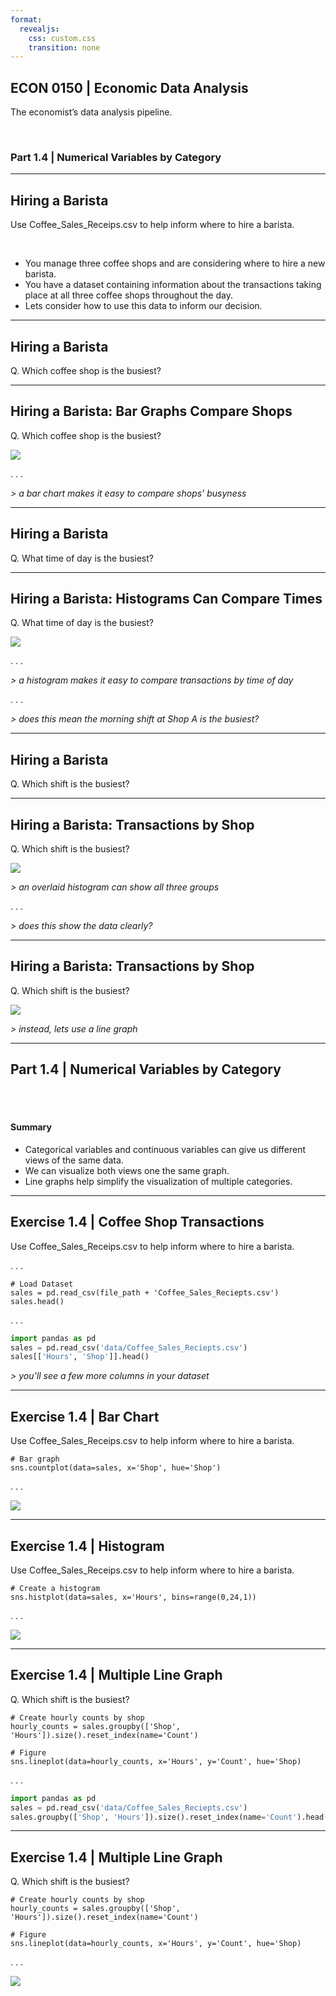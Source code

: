 ```yaml
---
format:
  revealjs:
    css: custom.css
    transition: none
---
```


## ECON 0150 | Economic Data Analysis {.center}
<p class="subheader-center">The economist's data analysis pipeline.</p>

<br> 

### Part 1.4 | Numerical Variables by Category

---

## Hiring a Barista
<p class="subheader">Use Coffee_Sales_Receips.csv to help inform where to hire a barista.</p>

<br>


- You manage three coffee shops and are considering where to hire a new barista.
- You have a dataset containing information about the transactions taking place at all three coffee shops throughout the day.
- Lets consider how to use this data to inform our decision.

---

## Hiring a Barista
<p class="subheader">Q. Which coffee shop is the busiest?</p>

---

## Hiring a Barista: Bar Graphs Compare Shops
<p class="subheader">Q. Which coffee shop is the busiest?</p>

![](i/i_01.png)

. . .

*> a bar chart makes it easy to compare shops' busyness*

---

## Hiring a Barista
<p class="subheader">Q. What time of day is the busiest?</p>

---

## Hiring a Barista: Histograms Can Compare Times
<p class="subheader">Q. What time of day is the busiest?</p>

![](i/i_02.png)

. . .

*> a histogram makes it easy to compare transactions by time of day*

. . .

*> does this mean the morning shift at Shop A is the busiest?*

---

## Hiring a Barista
<p class="subheader">Q. Which shift is the busiest?</p>

---

## Hiring a Barista: Transactions by Shop
<p class="subheader">Q. Which shift is the busiest?</p>

![](i/i_03.png)

*> an overlaid histogram can show all three groups*

. . .

*> does this show the data clearly?*

---

## Hiring a Barista: Transactions by Shop
<p class="subheader">Q. Which shift is the busiest?</p>

![](i/i_04.png)

*> instead, lets use a line graph*

---

## Part 1.4 | Numerical Variables by Category

<br><br>

#### Summary

::: {.incremental}
- Categorical variables and continuous variables can give us different views of the same data.
- We can visualize both views one the same graph.
- Line graphs help simplify the visualization of multiple categories.
:::

---

## Exercise 1.4 | Coffee Shop Transactions
<p class="subheader">Use Coffee_Sales_Receips.csv to help inform where to hire a barista.</p>

. . .

```.python
# Load Dataset
sales = pd.read_csv(file_path + 'Coffee_Sales_Reciepts.csv')
sales.head()
```

. . .

```python
import pandas as pd
sales = pd.read_csv('data/Coffee_Sales_Reciepts.csv')
sales[['Hours', 'Shop']].head()
```

*> you'll see a few more columns in your dataset*

---

## Exercise 1.4 | Bar Chart
<p class="subheader">Use Coffee_Sales_Receips.csv to help inform where to hire a barista.</p>

```.python
# Bar graph
sns.countplot(data=sales, x='Shop', hue='Shop')
```

. . .

![](i/i_01.png)

---

## Exercise 1.4 | Histogram
<p class="subheader">Use Coffee_Sales_Receips.csv to help inform where to hire a barista.</p>

```.python
# Create a histogram
sns.histplot(data=sales, x='Hours', bins=range(0,24,1))
```

. . .

![](i/i_02.png)

---

## Exercise 1.4 | Multiple Line Graph
<p class="subheader">Q. Which shift is the busiest?</p>

```.python
# Create hourly counts by shop
hourly_counts = sales.groupby(['Shop', 'Hours']).size().reset_index(name='Count')

# Figure
sns.lineplot(data=hourly_counts, x='Hours', y='Count', hue='Shop)
```

. . .

```python
import pandas as pd
sales = pd.read_csv('data/Coffee_Sales_Reciepts.csv')
sales.groupby(['Shop', 'Hours']).size().reset_index(name='Count').head()
```

---

## Exercise 1.4 | Multiple Line Graph
<p class="subheader">Q. Which shift is the busiest?</p>

```.python
# Create hourly counts by shop
hourly_counts = sales.groupby(['Shop', 'Hours']).size().reset_index(name='Count')

# Figure
sns.lineplot(data=hourly_counts, x='Hours', y='Count', hue='Shop)
```

. . .

![](i/i_04.png)


